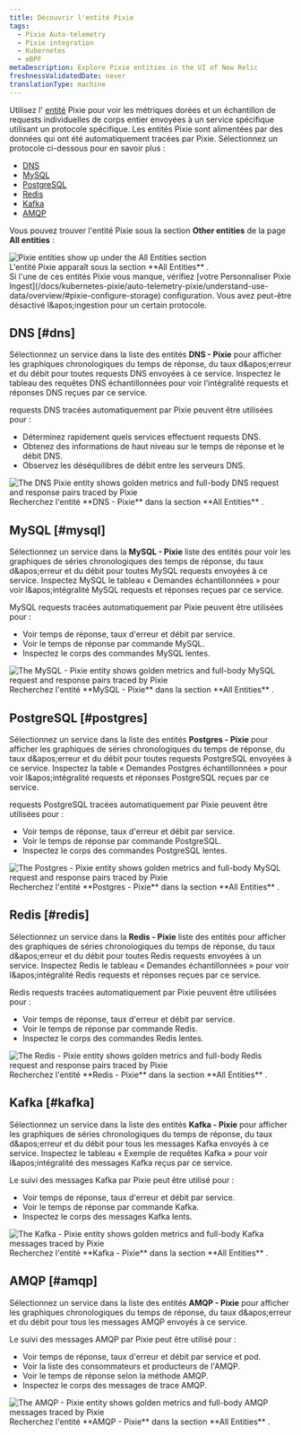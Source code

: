 ```yaml
---
title: Découvrir l'entité Pixie
tags:
  - Pixie Auto-telemetry
  - Pixie integration
  - Kubernetes
  - eBPF
metaDescription: Explore Pixie entities in the UI of New Relic
freshnessValidatedDate: never
translationType: machine
---
```


Utilisez l' [entité](/docs/new-relic-solutions/new-relic-one/core-concepts/what-entity-new-relic/) Pixie pour voir les métriques dorées et un échantillon de requests individuelles de corps entier envoyées à un service spécifique utilisant un protocole spécifique. Les entités Pixie sont alimentées par des données qui ont été automatiquement tracées par Pixie. Sélectionnez un protocole ci-dessous pour en savoir plus :

* [DNS](#dns)
* [MySQL](#mysql)
* [PostgreSQL](#postgres)
* [Redis](#redis)
* [Kafka](#kafka)
* [AMQP](#amqp)

Vous pouvez trouver l'entité Pixie sous la section <DNT>**Other entities**</DNT> de la page <DNT>**All entities**</DNT> :

<img title="Pixie entities show up under the All Entities section" alt="Pixie entities show up under the All Entities section" src="/images/pixie_screenshot-full_entities-list.webp" />

<figcaption>
  L'entité Pixie apparaît sous la section <DNT>**All Entities**</DNT> .
</figcaption>

<Callout variant="important">
  Si l'une de ces entités Pixie vous manque, vérifiez [votre Personnaliser Pixie Ingest](/docs/kubernetes-pixie/auto-telemetry-pixie/understand-use-data/overview/#pixie-configure-storage) configuration. Vous avez peut-être désactivé l&amp;apos;ingestion pour un certain protocole.
</Callout>

## DNS [#dns]

Sélectionnez un service dans la liste des entités <DNT>**DNS - Pixie**</DNT> pour afficher les graphiques chronologiques du temps de réponse, du taux d&amp;apos;erreur et du débit pour toutes requests DNS envoyées à ce service. Inspectez le tableau des requêtes DNS échantillonnées pour voir l’intégralité requests et réponses DNS reçues par ce service.

requests DNS tracées automatiquement par Pixie peuvent être utilisées pour :

* Déterminez rapidement quels services effectuent requests DNS.
* Obtenez des informations de haut niveau sur le temps de réponse et le débit DNS.
* Observez les déséquilibres de débit entre les serveurs DNS.

<img title="The <DNT>**DNS - Pixie**</DNT> entity shows golden metrics and full-body DNS request and response pairs traced by Pixie" alt="The DNS Pixie entity shows golden metrics and full-body DNS request and response pairs traced by Pixie" src="/images/pixie_screenshot-full_dns_entity.webp" />

<figcaption>
  Recherchez l'entité <DNT>**DNS - Pixie**</DNT> dans la section <DNT>**All Entities**</DNT> .
</figcaption>

## MySQL [#mysql]

Sélectionnez un service dans la <DNT>**MySQL - Pixie**</DNT> liste des entités pour voir les graphiques de séries chronologiques des temps de réponse, du taux d&amp;apos;erreur et du débit pour toutes MySQL requests envoyées à ce service. Inspectez MySQL le tableau « Demandes échantillonnées » pour voir l&amp;apos;intégralité MySQL requests et réponses reçues par ce service.

MySQL requests tracées automatiquement par Pixie peuvent être utilisées pour :

* Voir temps de réponse, taux d'erreur et débit par service.
* Voir le temps de réponse par commande MySQL.
* Inspectez le corps des commandes MySQL lentes.

<img title="The <DNT>**MySQL - Pixie**</DNT> entity shows golden metrics and full-body MySQL request and response pairs traced by Pixie" alt="The MySQL - Pixie entity shows golden metrics and full-body MySQL request and response pairs traced by Pixie" src="/images/pixie_screenshot-full_mysql_entity.webp" />

<figcaption>
  Recherchez l'entité <DNT>**MySQL - Pixie**</DNT> dans la section <DNT>**All Entities**</DNT> .
</figcaption>

## PostgreSQL [#postgres]

Sélectionnez un service dans la liste des entités <DNT>**Postgres - Pixie**</DNT> pour afficher les graphiques de séries chronologiques du temps de réponse, du taux d&amp;apos;erreur et du débit pour toutes requests PostgreSQL envoyées à ce service. Inspectez la table « Demandes Postgres échantillonnées » pour voir l&amp;apos;intégralité requests et réponses PostgreSQL reçues par ce service.

requests PostgreSQL tracées automatiquement par Pixie peuvent être utilisées pour :

* Voir temps de réponse, taux d'erreur et débit par service.
* Voir le temps de réponse par commande PostgreSQL.
* Inspectez le corps des commandes PostgreSQL lentes.

<img title="The <DNT>**Postgres - Pixie**</DNT> entity shows golden metrics and full-body MySQL request and response pairs traced by Pixie" alt="The Postgres - Pixie entity shows golden metrics and full-body MySQL request and response pairs traced by Pixie" src="/images/pixie_screenshot-full_postgres_entity.webp" />

<figcaption>
  Recherchez l'entité <DNT>**Postgres - Pixie**</DNT> dans la section <DNT>**All Entities**</DNT> .
</figcaption>

## Redis [#redis]

Sélectionnez un service dans la <DNT>**Redis - Pixie**</DNT> liste des entités pour afficher des graphiques de séries chronologiques du temps de réponse, du taux d&amp;apos;erreur et du débit pour toutes Redis requests envoyées à un service. Inspectez Redis le tableau « Demandes échantillonnées » pour voir l&amp;apos;intégralité Redis requests et réponses reçues par ce service.

Redis requests tracées automatiquement par Pixie peuvent être utilisées pour :

* Voir temps de réponse, taux d'erreur et débit par service.
* Voir le temps de réponse par commande Redis.
* Inspectez le corps des commandes Redis lentes.

<img title="The <DNT>**Redis - Pixie**</DNT> entity shows golden metrics and full-body Redis request and response pairs traced by Pixie" alt="The Redis - Pixie entity shows golden metrics and full-body Redis request and response pairs traced by Pixie" src="/images/pixie_screenshot-full_redis_entity.webp" />

<figcaption>
  Recherchez l'entité <DNT>**Redis - Pixie**</DNT> dans la section <DNT>**All Entities**</DNT> .
</figcaption>

## Kafka [#kafka]

Sélectionnez un service dans la liste des entités <DNT>**Kafka - Pixie**</DNT> pour afficher les graphiques de séries chronologiques du temps de réponse, du taux d&amp;apos;erreur et du débit pour tous les messages Kafka envoyés à ce service. Inspectez le tableau « Exemple de requêtes Kafka » pour voir l&amp;apos;intégralité des messages Kafka reçus par ce service.

Le suivi des messages Kafka par Pixie peut être utilisé pour :

* Voir temps de réponse, taux d'erreur et débit par service.
* Voir le temps de réponse par commande Kafka.
* Inspectez le corps des messages Kafka lents.

<img title="The <DNT>**Kafka - Pixie**</DNT> entity shows golden metrics and full-body Kafka messages traced by Pixie" alt="The Kafka - Pixie entity shows golden metrics and full-body Kafka messages traced by Pixie" src="/images/pixie_screenshot-full_kafka_entity.webp" />

<figcaption>
  Recherchez l'entité <DNT>**Kafka - Pixie**</DNT> dans la section <DNT>**All Entities**</DNT> .
</figcaption>

## AMQP [#amqp]

Sélectionnez un service dans la liste des entités <DNT>**AMQP - Pixie**</DNT> pour afficher les graphiques chronologiques du temps de réponse, du taux d&amp;apos;erreur et du débit pour tous les messages AMQP envoyés à ce service.

Le suivi des messages AMQP par Pixie peut être utilisé pour :

* Voir temps de réponse, taux d'erreur et débit par service et pod.
* Voir la liste des consommateurs et producteurs de l'AMQP.
* Voir le temps de réponse selon la méthode AMQP.
* Inspectez le corps des messages de trace AMQP.

<img title="The <DNT>**AMQP - Pixie**</DNT> entity shows golden metrics and full-body AMQP messages traced by Pixie" alt="The AMQP - Pixie entity shows golden metrics and full-body AMQP messages traced by Pixie" src="/images/pixie_screenshot-full_amqp_entity.webp" />

<figcaption>
  Recherchez l'entité <DNT>**AMQP - Pixie**</DNT> dans la section <DNT>**All Entities**</DNT> .
</figcaption>
